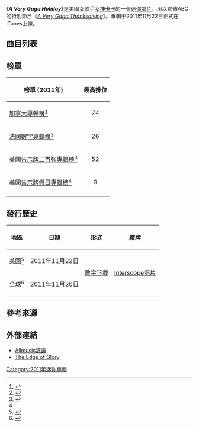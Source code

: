 {{Expand|time=2014-1-14}}
{{noteTA
|G1=Lady Gaga
|1=A Very Gaga
}}
{{Infobox album <!-- See Wikipedia:WikiProject_Albums -->
|Name        = A Very Gaga Holiday
|Type        = EP
|Artist      = [[女神卡卡|女神卡卡]]
|Cover       = <!-- 檔案不存在 A Very Gaga Holiday.png，可從英文維基百科取得 -->
|Border      = yes
|Released    = 2011年11月22日
|Recorded    = 2011年
|Genre       = 
|Length      = 14:21
|Label       = {{flat list|
*Streamline
*[[Interscope_Records|Interscope]]
*[[Kon_Live_Distribution|Kon Live]]}}
|Last album  = ''[[Born_This_Way:_The_Collection|Born This Way: The Collection]]'' <br>(2011年)
|This album  = '''''A Very Gaga Holiday''''' <br>(2011年)
|Next album  = ''[[Artpop|Artpop]]'' <br>(2013年)
}}

《'''''A Very Gaga Holiday'''''》是美國女歌手[[女神卡卡|女神卡卡]]的一張[[迷你唱片|迷你唱片]]，用以宣傳ABC的特別節目《''[[A_Very_Gaga_Thanksgiving|A Very Gaga Thanksgiving]]''》。專輯于2011年11月22日正式在iTunes上線。

==曲目列表==
{{Track listing
| total_length    = 14:21
| title1          = [[White_Christmas|White Christmas]]
| writer1         = [[Irving_Berlin|Irving Berlin]]
| length1         = 3:22
| title2          = [[Orange_Colored_Sky|Orange Colored Sky]]
| writer2         = [[Milton_DeLugg|Milton DeLugg]], [[Willie_Stein|Willie Stein]]
| length2         = 2:33
| title3          = [[You_and_I|You and I]]
| writer3         = [[女神卡卡|女神卡卡]]
| length3         = 3:34
| title4          = [[The_Edge_of_Glory|The Edge of Glory]]
| writer4         = 女神卡卡, [[Fernando_Garibay|Fernando Garibay]], DJ White Shadow
| length4         = 4:52
}}

==榜單==
{| class="wikitable sortable plainrowheaders"
|-
!scope="col"|榜單 (2011年)
!scope="col"|最高排位
|-
| [[加拿大專輯榜|加拿大專輯榜]]<ref name="canada">{{cite web |url=http://jam.canoe.ca/Music/Charts/ALBUMS.html |title=Albums : Top 100 |work=[[Jam!|Jam!]] |publisher=[[Canadian_Online_Explorer|Canadian Online Explorer]] |accessdate=2011-12-09 |date=2011-12-03 |archiveurl=https://web.archive.org/web/20120302182725/http://jam.canoe.ca/Music/Charts/ALBUMS.html |archivedate=2012-03-02 |deadurl=yes }}</ref>
| align="center"|74
|-
|[[法國數字專輯榜|法國數字專輯榜]]<ref name="snep">{{cite web |url=http://www.snepmusique.com/fr/pag-260584-Telechargement-Albums.html |title=Le classement des telechargement albums: semaine du 27/11/11 |date=2011-11-27 |accessdate=2011-12-02 |language=fr |publisher=[[Syndicat_National_de_l'Édition_Phonographique|Syndicat National de l'Édition Phonographique]] |deadurl=yes |archiveurl=https://web.archive.org/web/20120928233654/http://www.snepmusique.com/fr/pag-260584-Telechargement-Albums.html |archivedate=2012-09-28 }}</ref>
|align="center"|26
|-
|美國[[告示牌二百強專輯榜|告示牌二百強專輯榜]]<ref name="EP IN EUA">{{cite web|url=http://www.allmusic.com/album/a-very-gaga-holiday-r2369615/charts-awards|title=A Very Gaga Holiday - Charts & Awards|publisher=[[Allmusic|Allmusic]]. [[Rovi_Corporation|Rovi Corporation]]|accessdate=2012-04-28|archive-date=2012-09-04|archive-url=https://www.webcitation.org/6AQcnddZP?url=http://www.allmusic.com/album/a-very-gaga-holiday-mw0002282192/awards|dead-url=no}}</ref>
| style="text-align:center;"|52
|-
|美國[[告示牌假日專輯榜|告示牌假日專輯榜]]<ref name="EP IN EUA"/>
| style="text-align:center;"|9
|-
|}

==發行歷史==
{| class="wikitable plainrowheaders"
|-
! scope="col"|地區
! scope="col"|日期
! scope="col"|形式
! scope="col"|廠牌
|-
!scope="row"|美國<ref name="itunes">{{cite web|title=A Very Gaga Holiday (Live) – EP by Lady GaGa|url=http://itunes.apple.com/us/album/a-very-gaga-holiday-live-ep/id481529282|publisher=[[iTunes|iTunes]] Store|date=2011-11-22|accessdate=2011-11-24|archive-date=2014-08-04|archive-url=https://archive.today/20140804173139/https://itunes.apple.com/us/album/a-very-gaga-holiday-live-ep/id481529282|dead-url=no}}</ref>
|2011年11月22日
|rowspan="2"|[[音樂下載|數字下載]]
|rowspan="2"|[[Interscope唱片|Interscope唱片]]
|-
!scope="row"|全球<ref name="idol">{{cite web|title=Lady Gaga's 'A Very Gaga Holiday': Listen To 'White Christmas' And More|url=http://idolator.com/6088582/lady-gaga-a-very-gaga-holiday-songs-white-christmas|last=Newport|first=David|publisher=[[Idolator_(website)|Idolator]]. Buzz Media|date=2011-11-22|accessdate=2011-11-24|deadurl=no|archiveurl=https://web.archive.org/web/20111124121122/http://idolator.com/6088582/lady-gaga-a-very-gaga-holiday-songs-white-christmas|archivedate=2011-11-24}}</ref>
|2011年11月26日
|}

==參考來源==
{{reflist|2}}

==外部連結==
*[http://www.allmusic.com/album/a-very-gaga-holiday-mw0002282192 Allmusic評論]{{Wayback|url=http://www.allmusic.com/album/a-very-gaga-holiday-mw0002282192 |date=20140402064216 }}
*[http://www.mtv.com/videos/lady-gaga/742731/the-edge-of-glory-a-very-gaga-thanksgiving.jhtml The Edge of Glory]{{Wayback|url=http://www.mtv.com/videos/lady-gaga/742731/the-edge-of-glory-a-very-gaga-thanksgiving.jhtml |date=20140107105155 }}
[[Category:2011年迷你專輯|Category:2011年迷你專輯]]
{{Lady Gaga}}